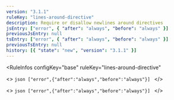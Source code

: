 ```yaml
---
version: "3.1.1"
ruleKey: "lines-around-directive"
description: Require or disallow newlines around directives
jsEntry: ["error", { "after": "always", "before": "always" }]
previousJsEntry: null
tsEntry: ["error", { "after": "always", "before": "always" }]
previousTsEntry: null
history: [{ "state": "new", "version": "3.1.1" }]
---
```


<RuleInfos 
  configKey="base" 
  ruleKey="lines-around-directive" 
>
  <>
    ```json
    ["error",{"after":"always","before":"always"}]
    ```
  </>

  <>
    ```json
    ["error",{"after":"always","before":"always"}]
    ```
  </>
</RuleInfos>

